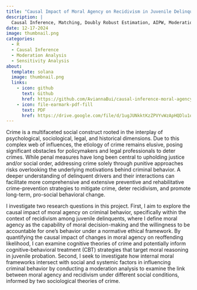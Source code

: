 ```yaml
---
title: "Causal Impact of Moral Agency on Recidivism in Juvenile Delinquency"
description: |
  Causal Inference, Matching, Doubly Robust Estimation, AIPW, Moderation Analysis, Sensitivity Analysis
date: 12-17-2024
image: thumbnail.png
categories:
  - R
  - Causal Inference
  - Moderation Analysis
  - Sensitivity Analysis
about: 
  template: solana
  image: thumbnail.png
  links: 
    - icon: github
      text: Github
      href: https://github.com/AviannaBui/causal-inference-moral-agency-effect-on-recidivism 
    - icon: file-earmark-pdf-fill
      text: PDF
      href: https://drive.google.com/file/d/1ugJUNkktKzZPVYvWzApHQDlu1o06qQdx/view?usp=sharing
---
```


Crime is a multifaceted social construct rooted in the interplay of psychological, sociological, legal, and historical dimensions. Due to this complex web of influences, the
etiology of crime remains elusive, posing significant obstacles for policymakers and legal professionals to deter crimes. While penal measures have long been central to upholding justice and/or social order, addressing crime solely through punitive approaches risks overlooking the underlying motivations behind criminal behavior. A deeper understanding of delinquent drivers and their interactions can facilitate more comprehensive and extensive preventive and rehabilitative crime-prevention strategies to mitigate crime, deter recidivism, and promote long-term, pro-social behavioral change.

I investigate two research questions in this project. First, I aim to explore the causal impact of moral agency on criminal behavior, specifically within the context of recidivism among juvenile delinquents, where I define moral agency as the capability of moral decision-making and the willingness to be accountable for one’s behavior under a normative ethical framework. By quantifying the causal impact of changes in moral agency on reoffending likelihood, I can examine cognitive theories of crime and potentially inform cognitive-behavioral treatment (CBT) strategies that target moral reasoning in juvenile probation. Second, I seek to investigate how internal moral frameworks intersect with social and systemic factors in influencing criminal behavior by conducting a moderation analysis to examine the link between moral agency and recidivism under different social conditions, informed by two sociological theories of crime.